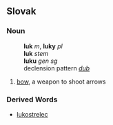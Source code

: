 == Slovak ==
=== Noun ===
:'''luk''' ''m'', '''luky''' ''pl''
:'''luk''' ''stem''
:'''luku''' ''gen sg''
:declension pattern ''[[Slovak declension pattern dub|dub]]''
# [[bow]], a weapon to shoot arrows
=== Derived Words ===
* [[lukostrelec]]